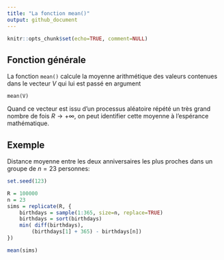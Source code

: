 ```yaml
---
title: "La fonction mean()"
output: github_document
---
```


```r
knitr::opts_chunk$set(echo=TRUE, comment=NULL)
```

## Fonction générale

La fonction `mean()` calcule la moyenne arithmétique des valeurs contenues dans le vecteur $V$ qui lui est passé en argument

    mean(V)

Quand ce vecteur est issu d'un processus aléatoire répété un très grand nombre de fois $R \to +\infty$, on peut identifier cette moyenne à l'espérance mathématique.

## Exemple

Distance moyenne entre les deux anniversaires les plus proches dans un groupe de $n = 23$ personnes:

```r
set.seed(123)
```

```r
R = 100000
n = 23
sims = replicate(R, {
    birthdays = sample(1:365, size=n, replace=TRUE)
    birthdays = sort(birthdays)
    min( diff(birthdays),
        (birthdays[1] + 365) - birthdays[n])
})

mean(sims)
```
